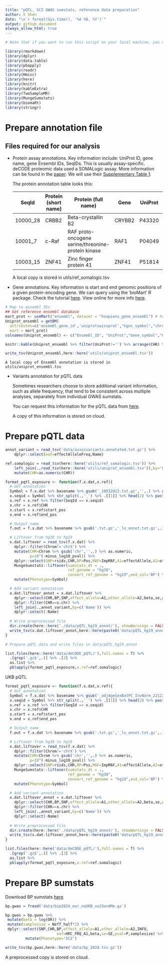 ```yaml
---
title: "pQTL, SCZ GWAS sumstats, reference data preparation"
author: X Shen  
date: "\n`r format(Sys.time(), '%d %B, %Y')`"
output: github_document
always_allow_html: true
---
```


```r
# Note that if you want to run this script on your local machine, you may need to install additional packages listed down here.

library(rmarkdown)
library(dplyr)
library(data.table)
library(pbapply)
library(readr)
library(Hmisc)
library(here)
library(knitr)
library(kableExtra)
library(TwoSampleMR)
library(MungeSumstats)
library(biomaRt)
library(stringr)
```

# Prepare annotation file

## Files required for our analysis

-   Protein assay annotations. Key information include: UniProt ID, gene name, gene Ensembl IDs, SeqIDs. This is usually assay-specific. deCODE proteomic data used a SOMALogic assay. More information can be found in the [paper](https://www.nature.com/articles/s41588-021-00978-w). We will use their [Supplementary Table 1](https://static-content.springer.com/esm/art%3A10.1038%2Fs41588-021-00978-w/MediaObjects/41588_2021_978_MOESM4_ESM.xlsx).

    The protein annotation table looks this:

    | SeqId    | Protein (short name) | Protein (full name)                                | Gene   | UniProt | Organism | Type    | Ensembl.Gene.ID |
    | -------- | -------------------- | -------------------------------------------------- | ------ | ------- | -------- | ------- | --------------- |
    | 10000_28 | CRBB2                | Beta-crystallin B2                                 | CRYBB2 | P43320  | human    | Protein | ENSG00000244752 |
    | 10001_7  | c-Raf                | RAF proto-oncogene serine/threonine-protein kinase | RAF1   | P04049  | human    | Protein | ENSG00000132155 |
    | 10003_15 | ZNF41                | Zinc finger protein 41                             | ZNF41  | P51814  | human    | Protein | ENSG00000147124 |

    A local copy is stored in utils/ref_somalogic.tsv



-   Gene annotations. Key information is start and end genomic positions of a given protein-encoding gene. We can query using the 'bioMart' R package. Check the tutorial [here](https://bioconductor.org/packages/release/bioc/vignettes/biomaRt/inst/doc/accessing_ensembl.html). View online for more info [here](https://www.ensembl.org/info/data/biomart/how_to_use_biomart.html). 

```r
# Map to ensembl IDs
## Get reference ensembl database
mart_prot <- useMart("ensembl", dataset = "hsapiens_gene_ensembl") # human
Uniprot_ensembl = getBM(
  attributes=c('ensembl_gene_id','uniprotswissprot',"hgnc_symbol","chromosome_name","start_position","end_position"), 
  mart = mart_prot)
colnames(Uniprot_ensembl) <- c("Ensembl_ID", "UniProt","Gene_symbol","CHR","start_pos","end_pos")

knitr::kable(Uniprot_ensembl %>% filter(UniProt!='') %>% arrange(CHR) %>% head(5), "pipe")

write_tsv(Uniprot_ensembl,here::here('utils/uniprot_ensembl.tsv'))
```

    A local copy of Ensembl annotation is stored in utils/uniprot_ensembl.tsv


-   Variants annotation for pQTL data

    Sometimes researchers choose to store additional variant information, such as allele frequency, that tend to be consistent across multiple analyses, separately from individual GWAS sumstats. 

    You can request this information for the pQTL data from [here](https://download.decode.is/form/2021/assocvariants.annotated.txt.gz).

    A copy of this information is stored on cloud.


# Prepare pQTL data

```r
annot_variant = read_tsv('data/assocvariants.annotated.txt.gz') %>%
    dplyr::select(eaf=effectAlleleFreq,Name) 

ref.somalogic = read_tsv(here::here('utils/ref_somalogic.tsv')) %>%
    left_join(.,read_tsv(here::here('utils/uniprot_ensembl.tsv')),by='UniProt') %>%
    mutate(CHR=as.numeric(CHR))

format_pqtl_exposure <- function(f.x.dat,x.ref){
  # Get annotation
  Symbol = f.x.dat %>% basename %>% gsub('_10032022.txt.gz','',.) %>% gsub('Proteomics_SMP_PC0_','',.) 
  x.seqid = Symbol %>% str_split(.,'_') %>% .[[1]] %>% head(2) %>% paste0(.,collapse='_')
  x.ref = x.ref %>% filter(SeqId == x.seqid)
  x.chr = x.ref$CHR
  x.start = x.ref$start_pos
  x.end = x.ref$end_pos

  # Output name
  f.out = f.x.dat %>% basename %>% gsub('.txt.gz','_lo_annot.txt.gz',.)

  # Liftover from hg38 to hg19
  x.dat.liftover = read_tsv(f.x.dat) %>%
    dplyr::filter(Chrom!='chrX') %>%
    mutate(CHR=Chrom %>% gsub('chr','',.) %>% as.numeric,
           p=10^(-minus_log10_pval)) %>%
    dplyr::select(SNP=rsids,CHR,BP=Pos,MAF=ImpMAF,A1=effectAllele,A2=otherAllele,beta=Beta,se=SE,p,N,Name) %>% 
    MungeSumstats::liftover(sumstats_dt = ., 
                            ref_genome = "hg38",
                            convert_ref_genome = "hg19",end_col='BP') %>% 
    mutate(Phenotype=Symbol) 

  # Add variant annotation
  x.dat.liftover_annot = x.dat.liftover %>%
    dplyr::select(CHR,BP,SNP,effect_allele=A1,other_allele=A2,beta,se,pval=p,samplesize=N,Phenotype,Name) %>% 
    dplyr::filter(CHR==x.chr) %>% 
    left_join(.,annot_variant,by=c('Name')) %>%
    dplyr::select(-Name)
  
  # Write preprocessed file
  dir.create(here::here('./data/pQTL_hg19_annot/'), showWarnings = FALSE)
  write_tsv(x.dat.liftover_annot,here::here(paste0('data/pQTL_hg19_annot/',f.out)))
}

# Prepare pQTL data and write files in data/pQTL_hg19_annot 

list.files(here::here('data/deCODE_pQTL/'),full.names = T) %>% 
  .[grep('.gz$',.)] %>% .[3] %>%
  as.list %>% 
  pblapply(format_pqtl_exposure,x.ref=ref.somalogic)
```

UKB pQTL

```r
format_pqtl_exposure <- function(f.x.dat,x.ref){
  # Get annotation
  Symbol = f.x.dat %>% basename %>% gsub('_adjAgeSexBatPC_InvNorm_22122022.txt.gz','',.) %>% gsub('Proteomics_SMP_PC0_','',.) 
  x.seqid = Symbol %>% str_split(.,'_') %>% .[[1]] %>% head(2) %>% paste0(.,collapse='_')
  x.ref = x.ref %>% filter(SeqId == x.seqid)
  x.chr = x.ref$CHR
  x.start = x.ref$start_pos
  x.end = x.ref$end_pos

  # Output name
  f.out = f.x.dat %>% basename %>% gsub('.txt.gz','_lo_annot.txt.gz',.)

  # Liftover from hg38 to hg19
  x.dat.liftover = read_tsv(f.x.dat) %>%
    dplyr::filter(Chrom!='chrX') %>%
    mutate(CHR=Chrom %>% gsub('chr','',.) %>% as.numeric,
           p=10^(-minus_log10_pval)) %>%
    dplyr::select(SNP=rsids,CHR,BP=Pos,MAF=ImpMAF,A1=effectAllele,A2=otherAllele,beta=Beta,se=SE,p=Pval,N,Name) %>% 
    MungeSumstats::liftover(sumstats_dt = ., 
                            ref_genome = "hg38",
                            convert_ref_genome = "hg19",end_col='BP') %>% 
    mutate(Phenotype=Symbol) 

  # Add variant annotation
  x.dat.liftover_annot = x.dat.liftover %>%
    dplyr::select(CHR,BP,SNP,effect_allele=A1,other_allele=A2,beta,se,pval=p,samplesize=N,Phenotype,Name) %>% 
    dplyr::filter(CHR==x.chr) %>% 
    left_join(.,annot_variant,by=c('Name')) %>%
    dplyr::select(-Name)
  
  # Write preprocessed file
  dir.create(here::here('./data/pQTL_hg19_annot/'), showWarnings = FALSE)
  write_tsv(x.dat.liftover_annot,here::here(paste0('data/pQTL_hg19_annot/',f.out)))
}

list.files(here::here('data/deCODE_pQTL/'),full.names = T) %>% 
  .[grep('.gz$',.)] %>% .[3] %>%
  as.list %>% 
  pblapply(format_pqtl_exposure,x.ref=ref.somalogic)
```


# Prepare BP sumstats

Download BP sumstats [here]( https://pgc.unc.edu/for-researchers/download-results/)

```r
bp.gwas = fread('data/bip2024_eur_noUKB_no23andMe.gz')
```

```r
bp.gwas = bp.gwas %>% 
 mutate(beta = log(OR)) %>% 
 mutate(samplesize = Neff_half*2) %>%
 dplyr::select(SNP,CHR,BP,effect_allele=A1,other_allele=A2,INFO,
                       eaf=HRC_FRQ_A1,beta,se=SE,pval=P,samplesize) %>% 
         mutate(Phenotype='SCZ') 

write_tsv(bp.gwas,here::here('data/bp_2024.tsv.gz'))
```

A preprocessed copy is stored on cloud.